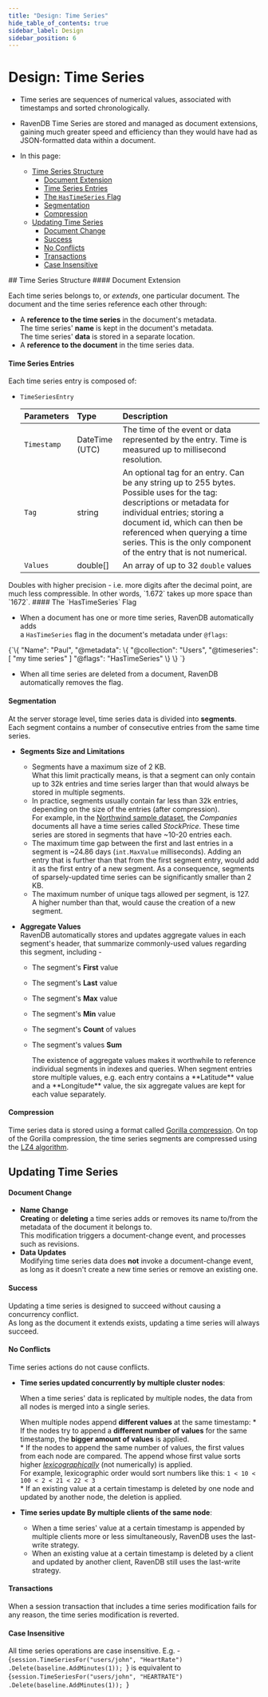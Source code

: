 ```yaml
---
title: "Design: Time Series"
hide_table_of_contents: true
sidebar_label: Design
sidebar_position: 6
---
```



# Design: Time Series
<Admonition type="note" title="">

* Time series are sequences of numerical values, associated with timestamps 
  and sorted chronologically.  

* RavenDB Time Series are stored and managed as document extensions, gaining 
  much greater speed and efficiency than they would have had as JSON-formatted 
  data within a document.  

* In this page:  
  * [Time Series Structure](../../document-extensions/timeseries/design.mdx#time-series-structure)  
     * [Document Extension](../../document-extensions/timeseries/design.mdx#document-extension)  
     * [Time Series Entries](../../document-extensions/timeseries/design.mdx#time-series-entries)  
     * [The `HasTimeSeries` Flag](../../document-extensions/timeseries/design.mdx#the--flag)  
     * [Segmentation](../../document-extensions/timeseries/design.mdx#segmentation)  
     * [Compression](../../document-extensions/timeseries/design.mdx#compression)
  * [Updating Time Series](../../document-extensions/timeseries/design.mdx#updating-time-series)  
     * [Document Change](../../document-extensions/timeseries/design.mdx#document-change)  
     * [Success](../../document-extensions/timeseries/design.mdx#success)  
     * [No Conflicts](../../document-extensions/timeseries/design.mdx#no-conflicts)  
     * [Transactions](../../document-extensions/timeseries/design.mdx#transactions)  
     * [Case Insensitive](../../document-extensions/timeseries/design.mdx#case-insensitive)  

</Admonition>
## Time Series Structure
#### Document Extension  

Each time series belongs to, or _extends_, one particular document. The 
document and the time series reference each other through:  

* A **reference to the time series** in the document's metadata.  
  The time series' **name** is kept in the document's metadata.  
  The time series' **data** is stored in a separate location.  
* A **reference to the document** in the time series data.  
#### Time Series Entries

Each time series entry is composed of:  

* `TimeSeriesEntry` 

    | Parameters | Type | Description |
    |:-------------|:-------------|:-------------|
    | `Timestamp` | DateTime (UTC) | The time of the event or data represented by the entry. Time is measured up to millisecond resolution. |
    | `Tag` | string | An optional tag for an entry. Can be any string up to 255 bytes. Possible uses for the tag: descriptions or metadata for individual entries; storing a document id, which can then be referenced when querying a time series. This is the only component of the entry that is not numerical. |
    | `Values` | double[] | An array of up to 32 `double` values |

<Admonition type="note" title="">
Doubles with higher precision - i.e. more digits after the decimal point, 
are much less compressible.  
In other words, `1.672` takes up more space than `1672`.
</Admonition>
#### The `HasTimeSeries` Flag

* When a document has one or more time series, RavenDB automatically adds  
  a `HasTimeSeries` flag in the document's metadata under `@flags`:

<TabItem value="json" label="json">
<CodeBlock language="json">
{`\{
    "Name": "Paul",
    "@metadata": \{
        "@collection": "Users",
        "@timeseries": [
            "my time series"
        ]
        "@flags": "HasTimeSeries"
    \}
\}
`}
</CodeBlock>
</TabItem>

* When all time series are deleted from a document, RavenDB 
automatically removes the flag.  
#### Segmentation

At the server storage level, time series data is divided into **segments**.  
Each segment contains a number of consecutive entries from the same time series.  

* **Segments Size and Limitations**  
    * Segments have a maximum size of 2 KB.  
      What this limit practically means, is that a segment can only contain 
      up to 32k entries and time series larger than that would always be stored 
      in multiple segments.  
    * In practice, segments usually contain far less than 32k entries, 
      depending on the size of the entries (after compression).  
      For example, in the [Northwind sample dataset](../../studio/database/tasks/create-sample-data.mdx), 
      the _Companies_ documents all have a time series called _StockPrice_. 
      These time series are stored in segments that have ~10-20 entries each.  
    * The maximum time gap between the first and last entries in a segment is 
      ~24.86 days (`int.MaxValue` milliseconds). Adding an entry that is further 
      than that from the first segment entry, would add it as the first entry 
      of a new segment. As a consequence, segments of sparsely-updated time series 
      can be significantly smaller than 2 KB.  
    * The maximum number of unique tags allowed per segment, is 127.  
      A higher number than that, would cause the creation of a new segment.  

* **Aggregate Values**  
  RavenDB automatically stores and updates aggregate values in each segment's header, 
  that summarize commonly-used values regarding this segment, including -  
   - The segment's **First** value  
   - The segment's **Last** value  
   - The segment's **Max** value  
   - The segment's **Min** value  
   - The segment's **Count** of values  
   - The segment's values **Sum**  

      <Admonition type="note" title="">
      The existence of aggregate values makes it worthwhile to reference individual 
      segments in indexes and queries.  
      </Admonition>

      <Admonition type="note" title="">
      When segment entries store multiple values, e.g. each entry contains a **Latitude** value 
      and a **Longitude** value, the six aggregate values are kept for each value separately.  
      </Admonition>
#### Compression

Time series data is stored using a format called [Gorilla compression](https://www.vldb.org/pvldb/vol8/p1816-teller.pdf). 
On top of the Gorilla compression, the time series segments are compressed 
using the [LZ4 algorithm](https://lz4.github.io/lz4/).



## Updating Time Series
#### Document Change  

* **Name Change**  
  **Creating** or **deleting** a time series adds or removes its name 
  to/from the metadata of the document it belongs to.  
  This modification triggers a document-change event, and processes such 
  as revisions.  
* **Data Updates**  
  Modifying time series data does **not** invoke a document-change event, 
  as long as it doesn't create a new time series or remove an existing one.  
#### Success

Updating a time series is designed to succeed without causing a concurrency conflict.  
As long as the document it extends exists, updating a time series will always succeed.  
#### No Conflicts

Time series actions do not cause conflicts.  

* **Time series updated concurrently by multiple cluster nodes**:  

    When a time series' data is replicated by multiple nodes, the data 
    from all nodes is merged into a single series.  
    
    When multiple nodes append **different values** at the same timestamp: 
      * If the nodes try to append a **different number of values** for the same 
        timestamp, the **bigger amount of values** is applied.  
      * If the nodes to append the same number of values, the first values from 
        each node are compared. The append whose first value sorts higher 
        [_lexicographically_](https://mathworld.wolfram.com/LexicographicOrder.html) 
        (not numerically) is applied.  
        For example, lexicographic order would sort numbers like this: 
        `1 < 10 < 100 < 2 < 21 < 22 < 3`  
      * If an existing value at a certain timestamp is deleted by one node 
        and updated by another node, the deletion is applied.  

* **Time series update By multiple clients of the same node**:  
    * When a time series' value at a certain timestamp is appended by 
      multiple clients more or less simultaneously, RavenDB uses the last-write 
      strategy.  
    * When an existing value at a certain timestamp is deleted by a client 
      and updated by another client, RavenDB still uses the last-write 
      strategy.  
#### Transactions

When a session transaction that includes a time series modification 
fails for any reason, the time series modification is reverted.  
#### Case Insensitive

All time series operations are case insensitive. E.g. -
<TabItem value="json" label="json">
<CodeBlock language="json">
{`session.TimeSeriesFor("users/john", "HeartRate")
                        .Delete(baseline.AddMinutes(1));
`}
</CodeBlock>
</TabItem>
is equivalent to 
<TabItem value="json" label="json">
<CodeBlock language="json">
{`session.TimeSeriesFor("users/john", "HEARTRATE")
                        .Delete(baseline.AddMinutes(1));
`}
</CodeBlock>
</TabItem>






